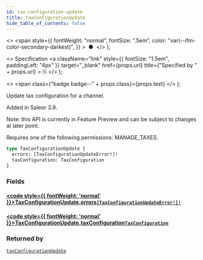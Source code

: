 ```yaml
---
id: tax-configuration-update
title: TaxConfigurationUpdate
hide_table_of_contents: false
---
```


  <>
    <span
      style={{
        fontWeight: "normal",
        fontSize: ".5em",
        color: "var(--ifm-color-secondary-darkest)",
      }}
    >
      &nbsp;●&nbsp;
    </span>
  </>
);

  <>
    Specification
    <a
      className="link"
      style={{ fontSize: "1.5em", paddingLeft: "4px" }}
      target="\_blank"
      href={props.url}
      title={"Specified by " + props.url}
    >
      ⎘
    </a>
  </>
);

  <>
    <span class={"badge badge--" + props.class}>{props.text}</span>
  </>
);

Update tax configuration for a channel.

Added in Saleor 3.9.

Note: this API is currently in Feature Preview and can be subject to changes at later point.

Requires one of the following permissions: MANAGE_TAXES.

```graphql
type TaxConfigurationUpdate {
  errors: [TaxConfigurationUpdateError!]!
  taxConfiguration: TaxConfiguration
}
```

### Fields

#### [<code style={{ fontWeight: 'normal' }}>TaxConfigurationUpdate.<b>errors</b></code>](#)<Bullet />[`[TaxConfigurationUpdateError!]!`](../../api-reference/objects/tax-configuration-update-error) <Badge class="secondary" text="non-null"/> <Badge class="secondary" text="object"/>

>

#### [<code style={{ fontWeight: 'normal' }}>TaxConfigurationUpdate.<b>taxConfiguration</b></code>](#)<Bullet />[`TaxConfiguration`](../../api-reference/objects/tax-configuration) <Badge class="secondary" text="object"/>

>

### Returned by

[`taxConfigurationUpdate`](../../api-reference/mutations/tax-configuration-update) <Badge class="secondary" text="mutation"/>
